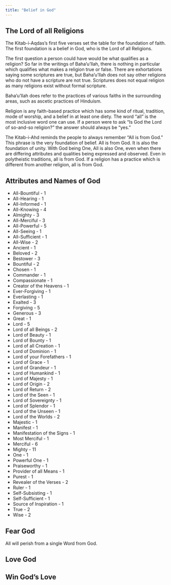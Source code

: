 ```yaml
---
title: "Belief in God"
---
```


## The Lord of all Religions

The Kitab-i-Aqdas's first five verses set the table for the foundation of faith. The first foundation is a belief in God, who is the Lord of all Religions.

The first question a person could have would be what qualifies as a religion? So far in the writings of Baha'u'llah, there is nothing in particular which qualifies what makes a religion true or false. There are exhortations saying some scriptures are true, but Baha'u'llah does not say other religions who do not have a scripture are not true. Scriptures does not equal religion as many religions exist without formal scripture.

Baha'u'llah does refer to the practices of various faiths in the surrounding areas, such as ascetic practices of Hinduism.

Religion is any faith-based practice which has some kind of ritual, tradition, mode of worship, and a belief in at least one diety. The word "all" is the most inclusive word one can use. If a person were to ask "Is God the Lord of so-and-so religion?" the answer should always be "yes."

The Kitab-i-Ahd reminds the people to always remember "All is from God." This phrase is the very foundation of belief. All is from God. It is also the foundation of unity. With God being One, All is also One, even when there are differing attributes and qualities being expressed and observed. Even in polytheistic traditions, all is from God. If a religion has a practice which is different from another religion, all is from God.

## Attributes and Names of God

-   All-Bountiful - 1
-   All-Hearing - 1
-   All-Informed - 1
-   All-Knowing - 4
-   Almighty - 3
-   All-Merciful - 3
-   All-Powerful - 5
-   All-Seeing - 1
-   All-Sufficient - 1
-   All-Wise - 2
-   Ancient - 1
-   Beloved - 2
-   Bestower - 3
-   Bountiful - 2
-   Chosen - 1
-   Commander - 1
-   Compassionate - 1
-   Creator of the Heavens - 1
-   Ever-Forgiving - 1
-   Everlasting - 1
-   Exalted - 3
-   Forgiving - 5
-   Generous - 3
-   Great - 1
-   Lord - 5
-   Lord of all Beings - 2
-   Lord of Beauty - 1
-   Lord of Bounty - 1
-   Lord of all Creation - 1
-   Lord of Dominion - 1
-   Lord of your Forefathers - 1
-   Lord of Grace - 1
-   Lord of Grandeur - 1
-   Lord of Humankind - 1
-   Lord of Majesty - 1
-   Lord of Origin - 2
-   Lord of Return - 2
-   Lord of the Seen - 1
-   Lord of Sovereignty - 1
-   Lord of Splendor - 1
-   Lord of the Unseen - 1
-   Lord of the Worlds - 2
-   Majestic - 1
-   Manifest - 1
-   Manifestation of the Signs - 1
-   Most Merciful - 1
-   Merciful - 6
-   Mighty - 11
-   One - 1
-   Powerful One - 1
-   Praiseworthy - 1
-   Provider of all Means - 1
-   Purest - 1
-   Revealer of the Verses - 2
-   Ruler - 1
-   Self-Subsisting - 1
-   Self-Sufficient - 1
-   Source of Inspiration - 1
-   True - 2
-   Wise - 2

## Fear God

All will perish from a single Word from God.

## Love God

## Win God's Love
